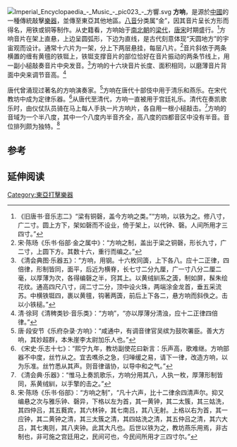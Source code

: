 {{Infobox Instrument
|樂器名稱=方響
|樂器圖像=Jongmyo DSC 6892.jpg
|樂器分類=[[打击乐器|打击乐器]]
|音域=
|相關樂器=[[编磬|编磬]]
}}
[[File:Imperial_Encyclopaedia_-_Music_-_pic023_-_方響.svg|thumb]]
'''方响'''，是源於[[中國|中國]]的一種傳統敲擊[[樂器|樂器]]，並傳至東亞其他地區。[[八音|八音]]分类属“金”，因其音片呈长方形而得名，用铁或铜等制作。从史籍看，方响始于[[南北朝|南北朝]]的[[梁_(南朝)|梁代]]，[[唐朝|唐]][[宋朝|宋]]时期盛行。<ref>《旧唐书·音乐志二》“梁有铜磬，盖今方响之类。”“方响，以铁为之。修八寸，广二寸。圆上方下，架如磬而不设业，倚于架上，以代钟、磬。人间所用才三四寸。”</ref>方响音片在架上直悬，上边呈圆弧形，下边为直线，是古代刻意体现“天圆地方”的宇宙观而设计。通常十六片为一架，分上下两层悬挂，每层八片。<ref>宋·陈旸《乐书·俗部·金之属中》：“方响之制，盖出于梁之铜磬，形长九寸，广二寸，上圆下方。其数十六，重行而编之。”</ref>音片斜依于两条横置的缠有黄氊的铁铤上，铁铤支撑音片的部位恰好在音片振动的两条节线上，用一副小槌敲奏音片中央发音。<ref>《清会典图·乐器五》：“方响，用钢。十六枚同簴，上下各八。应十二正律，四倍律，形制皆同，面平，后近为横脊，长七寸二分九厘，广一寸八分二厘二毫，以厚薄为次，各得编磬之半，窍其上。以黄绒紃系之簴，制如屏，髹朱绘花纹。通高四尺八寸，阔二寸二分，顶中设火珠，两端涂金龙首，垂五采流苏。中横铁铤四，裹以黄氊，钩著两簴，前后上下各二，悬方响而斜佚之。击以小铁槌。”</ref>方响的十六块音片长度、面积相同，以磨薄音片背面中央来调节音高。<ref>清·徐珂《清稗类钞·音乐类》：“方响”，“亦以厚薄分清浊，应十二正律四倍律。”</ref>

唐代曾涌现过著名的方响演奏家。<ref>唐·段安节《乐府杂录·方响》：“咸通中，有调音律官吴缤为鼓吹署臣。善大方响，其妙超群，本朱崖李太尉加乐人也。”</ref>方响在唐代十部伎中用于清乐和燕乐。在宋代教坊中成为定律乐器。<ref>《宋史·乐志十七》：“熙宁九年，教坊副使花曰新言：乐声高，歌难继。方响部器不中度，丝竹从之。宜去噍杀之急，归啴缓之易，请下一律，改造方响，以为乐准。丝竹悉从其声。则音律谐协，以导中和之气。”</ref>从唐代至清代，方响一直被用于宫廷礼乐。清代在奏凯歌乐时，由仪仗队员骑在马上每人手执一片方响片，各自用一根小槌敲击。<ref>《清会典·乐器》：“惟马上奏凯歌乐，方响分用其八，人执一枚，厚薄形制皆同，系黄绒紃，以手擎的击之。”</ref>方响的音域为一个半八度，其中一个八度内半音齐全，高八度的四都音区中没有半音。音位排列颇为独特。<ref>宋·陈旸《乐书·俗部》：“方响之制”，“凡十六声，比十二律余四清声尔。抑又编悬之次与雅乐钟、磬异，下格以左为首，其一黄钟，其二太簇，其三姑洗，其四仲吕，其五蕤宾，其六林钟，其七南吕，其八无射。上格以右为首，其一应钟，其二黄钟之清，其三太簇之清，其四姑洗之清，其五仲吕之清，其六大吕，其七夷则，其八夹钟。此其大凡也。后世以铁为之，教坊燕乐用焉，非古制也，非可施之宫廷用之，民间可也，今民间所用才三四寸尔。”</ref>

==参考==
{{reflist}}

== 延伸阅读 ==
{{Wikisource further reading}}

{{中国民族乐器}}
[[Category:東亞打擊樂器|Category:東亞打擊樂器]]